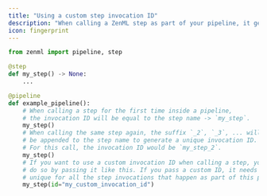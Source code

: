 ```yaml
---
title: "Using a custom step invocation ID"
description: "When calling a ZenML step as part of your pipeline, it gets assigned a unique **invocation ID** that you can use to reference this step invocation when [defining the execution order](/develop/usage/pipelines/build-pipelines/control-execution-order-of-steps) of your pipeline steps or use it to [fetch information](/develop/usage/pipelines/build-pipelines/fetching-pipelines) about the invocation after the pipeline has finished running."
icon: fingerprint
---
```



```py
from zenml import pipeline, step

@step
def my_step() -> None:
    ...

@pipeline
def example_pipeline():
    # When calling a step for the first time inside a pipeline,
    # the invocation ID will be equal to the step name -> `my_step`.
    my_step()
    # When calling the same step again, the suffix `_2`, `_3`, ... will
    # be appended to the step name to generate a unique invocation ID.
    # For this call, the invocation ID would be `my_step_2`.
    my_step()
    # If you want to use a custom invocation ID when calling a step, you can
    # do so by passing it like this. If you pass a custom ID, it needs to be
    # unique for all the step invocations that happen as part of this pipeline.
    my_step(id="my_custom_invocation_id")
```

